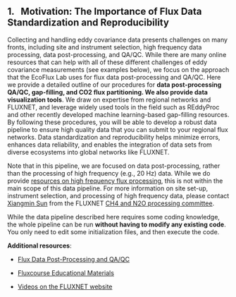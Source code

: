 ## 1. &nbsp; Motivation: The Importance of Flux Data Standardization and Reproducibility

Collecting and handling eddy covariance data presents challenges on many fronts, including site and instrument selection, high frequency data processing, data post-processing, and QA/QC. While there are many online resources that can help with all of these different challenges of eddy covariance measurements (see examples below), we focus on the approach that the EcoFlux Lab uses for flux data post-processing and QA/QC. Here we provide a detailed outline of our procedures for **data post-processing QA/QC, gap-filling, and CO2 flux partitioning. We also provide data visualization tools**. We draw on expertise from regional networks and FLUXNET, and leverage widely used tools in the field such as REddyProc and other recently developed machine learning-based gap-filling resources. By following these procedures, you will be able to develop a robust data pipeline to ensure high quality data that you can submit to your regional flux networks. Data standardization and reproducibility helps minimize errors, enhances data reliability, and enables the integration of data sets from diverse ecosystems into global networks like FLUXNET. 

Note that in this pipeline, we are focused on data post-processing, rather than the processing of high frequency (e.g., 20 Hz) data. While we do provide <a href="https://ecoflux-lab.github.io/PipelineDocumentation/1_1_Note_High_Freq_Data_Processing.html" target="_blank" rel="noopener noreferrer">resources on high frequency flux processing</a>, this is not within the main scope of this data pipeline. For more information on site set-up, instrument selection, and processing of high frequency data, please contact <a href="mailto:xsun130@asu@edu">Xiangmin Sun</a> from the FLUXNET <a href="https://fluxnet.org/community/fluxnet-working-groups/ch4-and-n2o-processing-committee/" target="_blank" rel="noopener noreferrer">CH4 and N2O processing committee</a>.

While the data pipeline described here requires some coding knowledge, the whole pipeline can be run **without having to modify any existing code**. You only need to edit some initialization files, and then execute the code.

**Additional resources**:

* <a href="https://ameriflux.lbl.gov/resources/resource-list/tools-and-software-for-flux-scientists/flux-data-post-processing-and-qa-qc/" target="_blank" rel="noopener noreferrer">Flux Data Post-Processing and QA/QC</a>

* <a href="https://fluxnet.org/fluxcourse_educational_materials/" target="_blank" rel="noopener noreferrer">Fluxcourse Educational Materials</a>

* <a href="https://fluxnet.org/videos/" target="_blank" rel="noopener noreferrer">Videos on the FLUXNET website</a>


